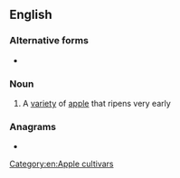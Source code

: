 ==English==

===Alternative forms===
* {{l|en|jenneting}}

===Noun===
{{en-noun}}

# A [[variety]] of [[apple]] that ripens very early
#: {{rfquotek|Francis Bacon}}

===Anagrams===
* {{anagrams|en|tingeing}}

[[Category:en:Apple cultivars]]